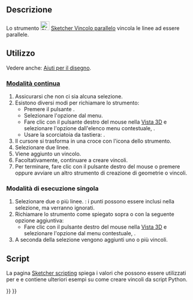 <languages/>

{{Docnav/it
|[[Sketcher_ConstrainVertical/it|Verticale]]
|[[Sketcher_ConstrainPerpendicular/it|Perpendicolare]]
|[[Sketcher_Workbench/it|Sketcher]]
|IconL=Sketcher_ConstrainVertical.svg
|IconR=Sketcher_ConstrainPerpendicular.svg
|IconC=Workbench_Sketcher.svg
}}

{{GuiCommand/it
|Name=Sketcher ConstrainParallel
|Name/it=Sketcher Vincolo parallelo
|MenuLocation=Schizzo → Vincoli Sketcher → Vincolo parallelo
|Workbenches=[[Sketcher_Workbench/it|Sketcher]]
|Shortcut={{KEY|P}}
|SeeAlso=
}}

<span id="Description"></span>
==Descrizione== 

Lo strumento [[Image:Sketcher_ConstrainParallel.svg|24px]] [[Sketcher_ConstrainParallel/it|Sketcher Vincolo parallelo]] vincola le linee ad essere parallele.

<span id="Usage"></span>
==Utilizzo==

Vedere anche: [[Sketcher_Workbench/it#Drawing_aids|Aiuti per il disegno]].

<span id="Continue_mode"></span>
===[[Sketcher_Workbench/it#Continue_modes|Modalità continua]]===

# Assicurarsi che non ci sia alcuna selezione.
# Esistono diversi modi per richiamare lo strumento:
#* Premere il pulsante {{Button|[[Image:Sketcher_ConstrainParallel.svg|16px]] [[Sketcher_ConstrainParallel/it|Vincolo parallelo]]}}.
#* Selezionare l'opzione {{MenuCommand|Schizzo → Vincoli Sketcher → [[Image:Sketcher_ConstrainParallel.svg|16px]] Vincolo parallelo}} dal menu.
#* Fare clic con il pulsante destro del mouse nella [[3D_view/it|Vista 3D]] e selezionare l'opzione {{MenuCommand|Vincolo → [[Image:Sketcher_ConstrainParallel.svg|16px]] Vincolo parallelo}} dall'elenco menu contestuale, {{Version/it|1.0}}.
#* Usare la scorciatoia da tastiera: {{KEY|P}}.
# Il cursore si trasforma in una croce con l'icona dello strumento.
# Selezionare due linee.
# Viene aggiunto un vincolo.
# Facoltativamente, continuare a creare vincoli.
# Per terminare, fare clic con il pulsante destro del mouse o premere {{KEY|Esc}} oppure avviare un altro strumento di creazione di geometrie o vincoli.

<span id="Run-once_mode"></span>
===Modalità di esecuzione singola===

<div class="mw-translate-fuzzy">
# Selezionare due o più linee. {{Version/it|1.0}}: i punti possono essere inclusi nella selezione, ma verranno ignorati.
# Richiamare lo strumento come spiegato sopra o con la seguente opzione aggiuntiva:
#* Fare clic con il pulsante destro del mouse nella [[3D_view/it|Vista 3D]] e selezionare l'opzione {{MenuCommand|[[Image:Sketcher_ConstrainParallel.svg|16px]] Vincolo parallelo}} dal menu contestuale, {{Version/it|1.0}}.
# A seconda della selezione vengono aggiunti uno o più vincoli.
</div>

<span id="Scripting"></span>
== Script ==

{{Code|code=Sketch.addConstraint(Sketcher.Constraint('Parallel', Line1, Line2))}}

La pagina [[Sketcher_scripting/it|Sketcher scripting]] spiega i valori che possono essere utilizzati per {{incode|Line1}} e {{incode|Line2}} e contiene ulteriori esempi su come creare vincoli da script Python.


{{Docnav/it
|[[Sketcher_ConstrainVertical/it|Verticale]]
|[[Sketcher_ConstrainPerpendicular/it|Perpendicolare]]
|[[Sketcher_Workbench/it|Sketcher]]
|IconL=Sketcher_ConstrainVertical.svg
|IconR=Sketcher_ConstrainPerpendicular.svg
|IconC=Workbench_Sketcher.svg
}}

{{Sketcher_Tools_navi{{#translation:}}}}
{{Userdocnavi{{#translation:}}}}